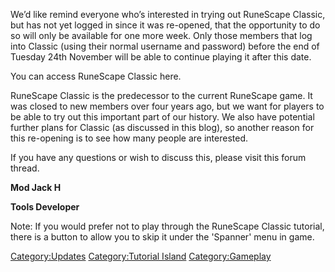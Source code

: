 {{Update|date = 18 November 2009}}

We’d like remind everyone who’s interested in trying out RuneScape Classic, but has not yet logged in since it was re-opened, that the opportunity to do so will only be available for one more week. Only those members that log into Classic (using their normal username and password) before the end of Tuesday 24th November will be able to continue playing it after this date.

You can access RuneScape Classic here.

RuneScape Classic is the predecessor to the current RuneScape game. It was closed to new members over four years ago, but we want for players to be able to try out this important part of our history. We also have potential further plans for Classic (as discussed in this blog), so another reason for this re-opening is to see how many people are interested.

If you have any questions or wish to discuss this, please visit this forum thread.

'''Mod Jack H'''

'''Tools Developer'''

Note: If you would prefer not to play through the RuneScape Classic tutorial, there is a button to allow you to skip it under the 'Spanner' menu in game.
[[Category:Updates]]
[[Category:Tutorial Island]]
[[Category:Gameplay]]
